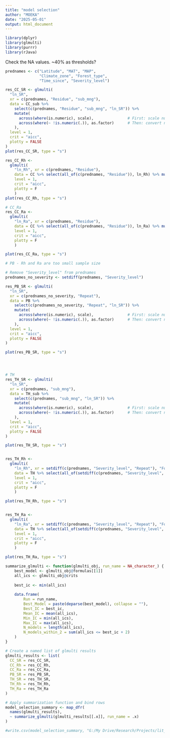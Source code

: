 ```yaml
---
title: "model selection"
author: "MOEKA"
date: "2025-05-01"
output: html_document
---
```


```r

library(dplyr)
library(glmulti)
library(purrr)
library(rJava)
```

Check the NA values. ~40% as thresholds?

```r

prednames <- c("Latitude", "MAT", "MAP",
               "Climate_zone", "Forest_type",
               "Time_since", "Severity_level")

res_CC_SR <- glmulti(
  "ln_SR", 
  xr = c(prednames, "Residue", "sub_mng"), 
  data = CC_sub %>%
    select(c(prednames, "Residue", "sub_mng", "ln_SR")) %>%
    mutate(
      across(where(is.numeric), scale),               # First: scale numeric variables
      across(where(~ !is.numeric(.)), as.factor)      # Then: convert non-numeric to factors
    ), 
  level = 1,
  crit = "aicc",
  plotty = FALSE
)
plot(res_CC_SR, type = "s")

res_CC_Rh <- 
  glmulti(
    "ln_Rh", xr = c(prednames, "Residue"), 
    data = CC %>% select(all_of(c(prednames, "Residue")), ln_Rh) %>% mutate(across(where(~ !is.numeric(.)), as.factor)), 
    level = 1,
    crit = "aicc",
    plotty = F
    )
plot(res_CC_Rh, type = "s")

# CC_Ra
res_CC_Ra <- 
  glmulti(
    "ln_Ra", xr = c(prednames, "Residue"), 
    data = CC %>% select(all_of(c(prednames, "Residue")), ln_Ra) %>% mutate(across(where(~ !is.numeric(.)), as.factor)), 
    level = 1,
    crit = "aicc",
    plotty = F
    )

plot(res_CC_Ra, type = "s")

# PB - Rh and Ra are too small sample size

# Remove "Severity_level" from prednames
prednames_no_severity <- setdiff(prednames, "Severity_level")

res_PB_SR <- glmulti(
  "ln_SR", 
  xr = c(prednames_no_severity, "Repeat"), 
  data = PB %>%
    select(c(prednames_no_severity, "Repeat", "ln_SR")) %>%
    mutate(
      across(where(is.numeric), scale),               # First: scale numeric variables
      across(where(~ !is.numeric(.)), as.factor)      # Then: convert non-numeric to factors
    ), 
  level = 1,
  crit = "aicc",
  plotty = FALSE
)

plot(res_PB_SR, type = "s")




# TH
res_TH_SR <- glmulti(
  "ln_SR", 
  xr = c(prednames, "sub_mng"), 
  data = TH_sub %>%
    select(c(prednames, "sub_mng", "ln_SR")) %>%
    mutate(
      across(where(is.numeric), scale),               # First: scale numeric variables
      across(where(~ !is.numeric(.)), as.factor)      # Then: convert non-numeric to factors
    ), 
  level = 1,
  crit = "aicc",
  plotty = FALSE
)

plot(res_TH_SR, type = "s")


res_TH_Rh <- 
  glmulti(
    "ln_Rh", xr = setdiff(c(prednames, "Severity_level", "Repeat"), "Forest_type"), 
    data = TH %>% select(all_of(setdiff(c(prednames, "Severity_level", "Repeat"), "Forest_type")), ln_Rh, Severity_level, Repeat) %>% mutate(across(where(~ !is.numeric(.)), as.factor)), 
    level = 1,
    crit = "aicc",
    plotty = F
    )

plot(res_TH_Rh, type = "s")


res_TH_Ra <- 
  glmulti(
    "ln_Ra", xr = setdiff(c(prednames, "Severity_level", "Repeat"), "Forest_type"), 
    data = TH %>% select(all_of(setdiff(c(prednames, "Severity_level", "Repeat"), "Forest_type")), ln_Ra, Severity_level, Repeat) %>% mutate(across(where(~ !is.numeric(.)), as.factor)), 
    level = 1,
    crit = "aicc",
    plotty = F
    )

plot(res_TH_Ra, type = "s")
```

```r
summarize_glmulti <- function(glmulti_obj, run_name = NA_character_) {
    best_model <- glmulti_obj@formulas[[1]]
    all_ics <- glmulti_obj@crits
    
    best_ic <- min(all_ics)
    
    data.frame(
        Run = run_name,
        Best_Model = paste(deparse(best_model), collapse = ""),
        Best_IC = best_ic,
        Mean_IC = mean(all_ics),
        Min_IC = min(all_ics),
        Max_IC = max(all_ics),
        N_models = length(all_ics),
        N_models_within_2 = sum(all_ics <= best_ic + 2)
    )
}

# Create a named list of glmulti results
glmulti_results <- list(
  CC_SR = res_CC_SR,
  CC_Rh = res_CC_Rh,
  CC_Ra = res_CC_Ra,
  PB_SR = res_PB_SR,
  TH_SR = res_TH_SR,
  TH_Rh = res_TH_Rh,
  TH_Ra = res_TH_Ra
)

# Apply summarization function and bind rows
model_selection_summary <- map_dfr(
  names(glmulti_results),
  ~ summarize_glmulti(glmulti_results[[.x]], run_name = .x)
)

#write.csv(model_selection_summary, "G:/My Drive/Research/Projects/lit_review/Data/model_selection.csv", row.names = F)
```
